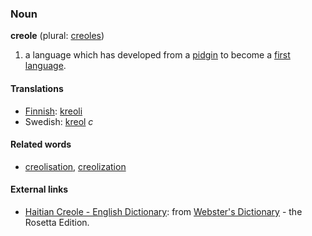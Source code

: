 ===Noun===
'''creole''' (plural: [[creoles]])

# a language which has developed from a [[pidgin]] to become a [[first language]].

====Translations====
*[[Finnish]]: [[kreoli]]
*Swedish: [[kreol]] ''c''

====Related words====
*[[creolisation]], [[creolization]]

==== External links====
*[http://www.websters-online-dictionary.org/definition/Haitian+Creole-english/ Haitian Creole - English Dictionary]: from [http://www.websters-online-dictionary.org/ Webster's Dictionary] - the Rosetta Edition.